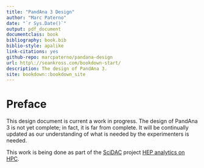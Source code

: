 ```yaml
--- 
title: "PandAna 3 Design"
author: "Marc Paterno"
date: "`r Sys.Date()`"
output: pdf_document
documentclass: book
bibliography: book.bib
biblio-style: apalike
link-citations: yes
github-repo: marcpaterno/pandana-design
url: http\://seankross.com/bookdown-start/
description: The design of PandAna 3.
site: bookdown::bookdown_site
---
```


# Preface {-}

This design document is current a work in progress.
The design of PandAna 3 is not yet complete;
in fact, it is far from complete.
It will be continually updated as our understanding of what is needed by the
experimenters is needed.

This work is being done as part of the
[SciDAC](https://www.scidac.gov/partnerships/high-energy-physics.html) project 
[HEP analytics on HPC](https://computing.fnal.gov/hep-on-hpc).
